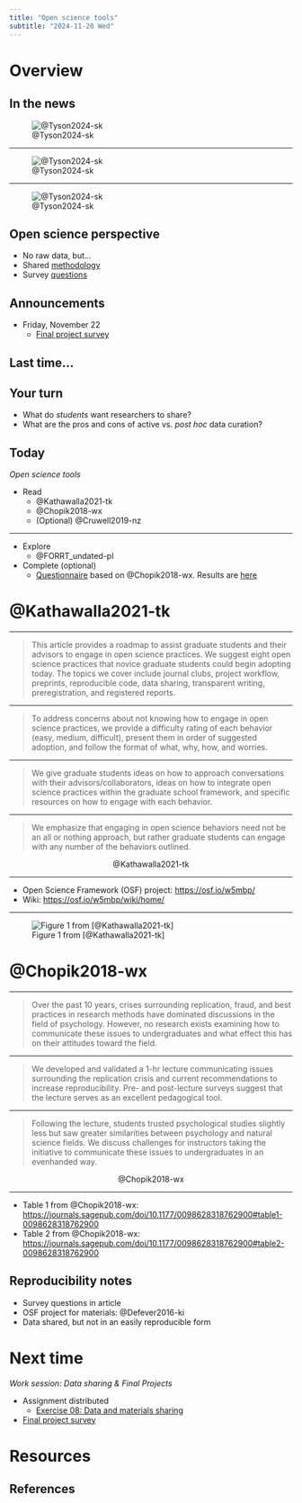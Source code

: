 ```yaml
---
title: "Open science tools"
subtitle: "2024-11-20 Wed"
---
```


# Overview

## In the news

![@Tyson2024-sk](https://www.pewresearch.org/wp-content/uploads/sites/20/2024/11/PS_2024.11.14_trust-in-science_00-01.png)

---

![@Tyson2024-sk](https://www.pewresearch.org/wp-content/uploads/sites/20/2024/11/PS_2024.11.14_trust-in-science_00-06.png)

---

![@Tyson2024-sk](https://www.pewresearch.org/wp-content/uploads/sites/20/2024/11/PS_2024.11.14_trust-in-science_00-03.png)

## Open science perspective

- No raw data, but...
- Shared [methodology](https://www.pewresearch.org/science/2024/11/14/trust-in-science-2024-methodology/)
- Survey [questions](https://www.pewresearch.org/wp-content/uploads/sites/20/2024/11/PS_2024.11.14_trust-in-science_questionnaire.pdf)

## Announcements

- [Friday, November 22]{.orange_due}
    - [Final project survey](https://forms.gle/gGAVmWjCHRVDekMo6) 
    
## Last time...

::: {.callout-note}
## Your turn
- What do *students* want researchers to share?
- What are the pros and cons of active vs. *post hoc* data curation?
:::

## Today

*Open science tools*

- Read
    - @Kathawalla2021-tk
    - @Chopik2018-wx
    - (Optional) @Cruwell2019-nz
    
---

- Explore
    - @FORRT_undated-pl
- Complete (optional)
    - [Questionnaire](https://forms.gle/gGAVmWjCHRVDekMo6) based on @Chopik2018-wx. Results are [here](../surveys/survey-03.qmd)

# @Kathawalla2021-tk

---

>This article provides a roadmap to assist graduate students and their advisors to engage in open science practices. We suggest eight open science practices that novice graduate students could begin adopting today. The topics we cover include journal clubs, project workflow, preprints, reproducible code, data sharing, transparent writing, preregistration, and registered reports. 

---

>To address concerns about not knowing how to engage in open science practices, we provide a difficulty rating of each behavior (easy, medium, difficult), present them in order of suggested adoption, and follow the format of what, why, how, and worries. 

---

>We give graduate students ideas on how to approach conversations with their advisors/collaborators, ideas on how to integrate open science practices within the graduate school framework, and specific resources on how to engage with each behavior. 

---

>We emphasize that engaging in open science behaviors need not be an all or nothing approach, but rather graduate students can engage with any number of the behaviors outlined.

<p style="text-align:center;">
@Kathawalla2021-tk
</p>

---

- Open Science Framework (OSF) project: <https://osf.io/w5mbp/>
- Wiki: <https://osf.io/w5mbp/wiki/home/>

---

![Figure 1 from [@Kathawalla2021-tk]](https://ucp.silverchair-cdn.com/ucp/content_public/journal/collabra/7/1/10.1525_collabra.18684/2/m_collabra_2021_7_1_18684_49218.jpeg?Expires=1683620528&Signature=dlqxuXl9GGSMcmMA7Bje2z9f6UwaIgeDt5Ryd-FydjA78M70uG~xprbTsrrnjWb~SYujcbWcvXvH-V9FL-w~GeFX8OPC4mmPTVUCDqoXMEC8kKcpfUUP44gst-FEyBST1ujDYghrphWPyQ84Pg50pArBpKIzBiBmT26WZJD1Grfw6y3I8EY10u9zqcqytRy6fw9tNyhA90oXd5v5rGS6Ekcmiz5wv5kUVh4b8WzriNmNjj0roQLK7BfKyKStog4CYrA5DXyvLa5t02dxwuBPejek9PQobrWzc7BLpnnaJi8DgGVCHrbkPE0n9RWWlnsx2yxS3ppIb7eHLWsJUaMJvA__&Key-Pair-Id=APKAIE5G5CRDK6RD3PGA)

# @Chopik2018-wx

---

>Over the past 10 years, crises surrounding replication, fraud, and best practices in research methods have dominated discussions in the field of psychology. However, no research exists examining how to communicate these issues to undergraduates and what effect this has on their attitudes toward the field. 

---

>We developed and validated a 1-hr lecture communicating issues surrounding the replication crisis and current recommendations to increase reproducibility. Pre- and post-lecture surveys suggest that the lecture serves as an excellent pedagogical tool. 

---

>Following the lecture, students trusted psychological studies slightly less but saw greater similarities between psychology and natural science fields. We discuss challenges for instructors taking the initiative to communicate these issues to undergraduates in an evenhanded way.

<p style="text-align:center;">
@Chopik2018-wx
</p>

---

- Table 1 from @Chopik2018-wx: <https://journals.sagepub.com/doi/10.1177/0098628318762900#table1-0098628318762900>
- Table 2 from @Chopik2018-wx: <https://journals.sagepub.com/doi/10.1177/0098628318762900#table2-0098628318762900>

## Reproducibility notes

- Survey questions in article
- OSF project for materials: @Defever2016-ki
- Data shared, but not in an easily reproducible form

# Next time

*Work session: Data sharing & Final Projects*

- [Assignment distributed]{.green_assigned}
    - [Exercise 08: Data and materials sharing](../exercises/ex08-sharing.qmd)
- [[Final project survey](https://forms.gle/vtdJ82Y7AjgU15VA9)]{.orange_due}

# Resources

## References